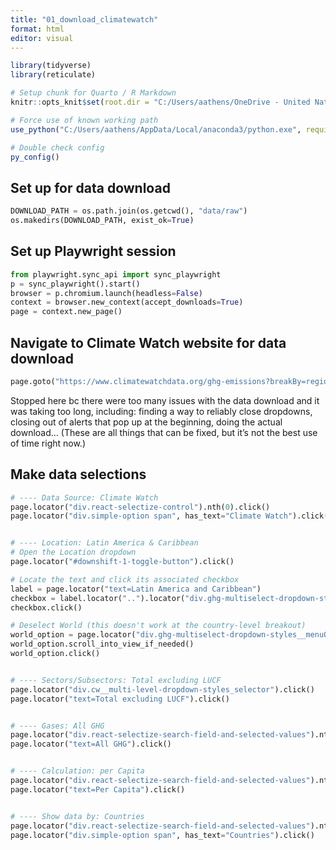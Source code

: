 ```yaml
---
title: "01_download_climatewatch"
format: html
editor: visual
---
```


```r
library(tidyverse)
library(reticulate)

# Setup chunk for Quarto / R Markdown
knitr::opts_knit$set(root.dir = "C:/Users/aathens/OneDrive - United Nations/Documentos/CEPALSTAT Data Process/cepalstat-data-upload")

# Force use of known working path
use_python("C:/Users/aathens/AppData/Local/anaconda3/python.exe", required = TRUE)

# Double check config
py_config()
```

## Set up for data download
```python
DOWNLOAD_PATH = os.path.join(os.getcwd(), "data/raw")
os.makedirs(DOWNLOAD_PATH, exist_ok=True)
```

## Set up Playwright session
```python
from playwright.sync_api import sync_playwright
p = sync_playwright().start()
browser = p.chromium.launch(headless=False)
context = browser.new_context(accept_downloads=True)
page = context.new_page()
```

## Navigate to Climate Watch website for data download
```python
page.goto("https://www.climatewatchdata.org/ghg-emissions?breakBy=regions&gases=&sectors=")
```

Stopped here bc there were too many issues with the data download and it was taking too long, including: finding a way to reliably close dropdowns, closing out of alerts that pop up at the beginning, doing the actual download... (These are all things that can be fixed, but it's not the best use of time right now.)

## Make data selections
```python

# ---- Data Source: Climate Watch
page.locator("div.react-selectize-control").nth(0).click()
page.locator("div.simple-option span", has_text="Climate Watch").click()


# ---- Location: Latin America & Caribbean
# Open the Location dropdown
page.locator("#downshift-1-toggle-button").click()

# Locate the text and click its associated checkbox
label = page.locator("text=Latin America and Caribbean")
checkbox = label.locator("..").locator("div.ghg-multiselect-dropdown-styles__checkbox__2Wxef")
checkbox.click()

# Deselect World (this doesn't work at the country-level breakout)
world_option = page.locator("div.ghg-multiselect-dropdown-styles__menuOption__2jAMZ", has_text="World")
world_option.scroll_into_view_if_needed()
world_option.click()


# ---- Sectors/Subsectors: Total excluding LUCF
page.locator("div.cw__multi-level-dropdown-styles_selector").click()
page.locator("text=Total excluding LUCF").click()


# ---- Gases: All GHG
page.locator("div.react-selectize-search-field-and-selected-values").nth(1).click()
page.locator("text=All GHG").click()


# ---- Calculation: per Capita
page.locator("div.react-selectize-search-field-and-selected-values").nth(2).click()
page.locator("text=Per Capita").click()


# ---- Show data by: Countries
page.locator("div.react-selectize-search-field-and-selected-values").nth(3).click()
page.locator("div.simple-option span", has_text="Countries").click()
```


